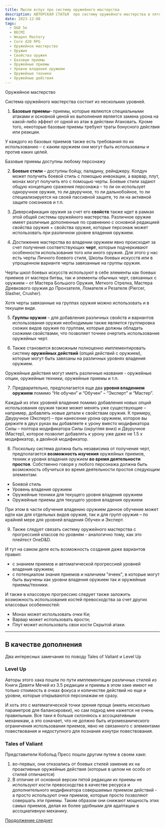 ```yaml
---
title: Мысли вслух про систему оружейного мастерства
description: АВТОРСКАЯ СТАТЬЯ  про систему оружейного мастерства в пятой редакциии и реализацию диверсификации оружия в собственном хаке правил
date: 2023-12-08
tags:
  - D&D 5e
  - BECMI
  - Weapon Mastery
  - Core d20 RPG
  - Оружейное мастерство
  - Оружие
  - Свойства оружия
  - Базовые приемы
  - Оружейные приемы
  - Уровни владения оружием
  - Оружейные техники
  - Оружейные действия
---
```


Оружейное мастерство

Система оружейного мастерства состоит из нескольких уровней.

1. **Базовые приемы**– приемы, которые являются специальными атаками и основной ценой их выполнения является замена урона на какой-либо эффект от одной из атак в действии Атаковать. Кроме того, некоторые базовые приемы требуют траты бонусного действия или реакции.

У каждого из базовых приемов также есть требования по их использованию – с каким оружием они могут быть использованы и против каких целей.

Базовые приемы доступны любому персонажу

2. **Боевые стили** – доступны бойцу, паладину, рейнджеру. Колдун может получить боевой стиль с помощью инвокации, а варвар, плут, монах могут получить его с помощью черты. Боевые стили задают общую концепцию сражения персонажа – то ли он использует одноручное оружие, то ли двуручное, то ли дальнобойное, то ли специализируется на своей пассивной защите, то ли на активной защите союзников и т.п.

3. Диверсификация оружия за счет его **свойств** также идет в рамках этой общей системы оружейного мастерства. Различное оружие имеет различные дополненные по сравнению с основной редакцией свойства оружия + свойства оружия, которые персонаж может использовать при различном уровне владения оружием.

4. Достижение мастерства во владении оружием явно происходит за счет получения соответствующих **черт**, которые подчеркивают особенности использования того или иного оружия. Для этого у нас есть черты Личного боевого стиля, Школы боевых искусств или в упрощенном варианте черты завязанные на группы оружия.

Черты школ боевых искусств используют в себе элементы как боевых приемов от мастера битвы, так и элементы обычных черт, связанных с оружием – от Мастера Большого Оружия, Меткого Стрелка, Мастера Древкового оружия до Пронзателя, Ломателя и Резателя (Piercer, Slasher, Crusher).

Хотя черты завязанные на группах оружия можно использовать и в текущем виде.

5. **Группы оружия** – для добавления различных свойств и вариантов использования оружия необходимым также является группировка схожих видов оружия по группам, которые должны обладать схожими свойствами, что позволяет точнее очертить использование оружейных черт.

6. Также становится возможным полноценно имплементировать систему **оружейных действий** (опций действий с оружием), которые могут быть завязаны на различных уровнях владения оружием.

Оружейные действия могут иметь различные названия - оружейные опции, оружейные техники, оружейные приемы и т.п.

7. Предварительно, предполагается еще два **уровня владением оружием** помимо “Не обучен” и “Обучен” – “Эксперт” и “Мастер”.

Каждый из этих уровней владения помимо добавления новых опций использования оружия также может менять уже существующие – например, добавлять новые детали к свойствам оружия. К примеру, Двуручное (Эксперт) – при нанесении урона оружием, которое вы держите в двух руках вы добавляете к урону вместо модификатора Силы – полтора модификатора Силы (округляя вниз) и Двуручное (Мастер), которое позволит добавлять к урону уже даже не 1.5 х модификатор, а двойной модификатор.

8. Поскольку система должна быть независима от получения черт, предполагается **возможность изучения** оружейных приемов, техник и уровня владения оружием **во время деятельности простоя**. Собственно говоря у любого персонажа должна быть возможность обучиться во время деятельности простоя следующим элементам:
- Боевой стиль
- Уровень владения оружием
- Оружейные техники для текущего уровня владения оружием
- Оружейные приемы для текущего уровня владения оружием

При этом в части обучения владению оружием данное обучение может идти как для отдельных видов оружия, так и для групп оружия – по крайней мере для уровней владения Обучен и Эксперт.

9. Также следует связать систему оружейного мастерства с прогрессией классов по уровням - аналогично тому, как это плейтест OneD&D.

И тут на самом деле есть возможность создания даже вариантов правил:
- с знанием приемов и автоматической прогрессией уровней владения оружием;
- с потенциалом знания приемов и наличием "ячеек", в которые могут быть выучены как уровни владения оружием так и оружейные приемы/техники.

И также в классовую прогрессию следует также заложить возможность использования костей превосходства за счет других классовых особенностей:
- Монах может использовать очки Ки;
- Варвар может использовать ярости;
- Плут может использовать свои кости Скрытой атаки.

---

## В качестве дополнения

Два интересных замечания по поводу Tales of Valiant и Level Up

### Level Up

Авторы этого хака пошли по пути имплементации различных стилей из Книги Девяти Мечей из 3.5 редакции и приемы в этом хаке имеют не только стоимость в очках фокуса и количестве действий но еще и уровни, которые открываются персонажам не сразу.

И хоть это с математической точки зрения проще (иметь несколько параметров для балансировки), но сам подход мне кажется не очень правильным. Все таки я больше склоняюсь к ассоциативным механикам, а это означает, что не должно быть игромеханического ограничения использования приемов, явно не связанного с элементами повествования и недоступного для познания изнутри повествования.

### Tales of Valiant

Представители Кобольд Пресс пошли другим путем в своем хаке:
1. во-первых, они отказались от боевых стилей заменив их на проактивные оружейные действия (которые в целом не особо от стилей отличаются)
2. В отличие от основной версии пятой редакции их приемы не используют кости превосходства в качестве ресурса и дополнительного модификатора совершаемых приемом действий - а просто используют очки приемов, которые просто позволяют совершать эти приемы. Таким образом они снижают мощность этих самых приемов, делая их более удобными для адаптации в ассоциативную механику.

[Продолжение следует]()


